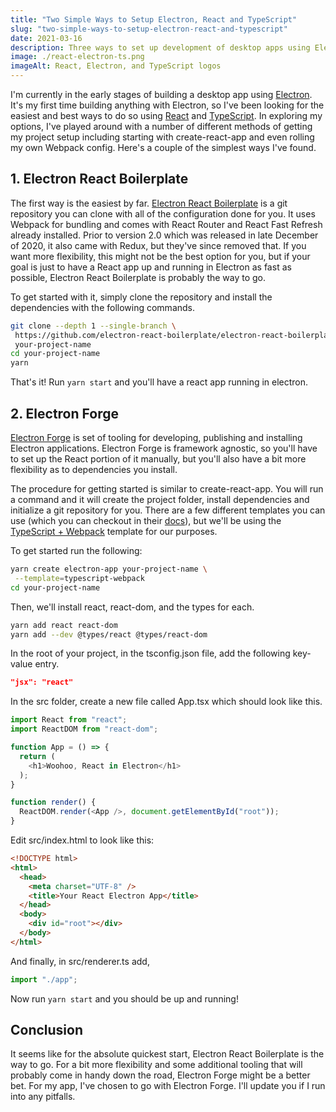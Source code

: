 ```yaml
---
title: "Two Simple Ways to Setup Electron, React and TypeScript"
slug: "two-simple-ways-to-setup-electron-react-and-typescript"
date: 2021-03-16
description: Three ways to set up development of desktop apps using Electron, React, and TypeScript together.
image: ./react-electron-ts.png
imageAlt: React, Electron, and TypeScript logos
---
```


I'm currently in the early stages of building a desktop app using [Electron](https://www.electronjs.org/). It's my first time building anything with Electron, so I've been looking for the easiest and best ways to do so using [React](https://reactjs.org/) and [TypeScript](https://www.typescriptlang.org/). In exploring my options, I've played around with a number of different methods of getting my project setup including starting with create-react-app and even rolling my own Webpack config. Here's a couple of the simplest ways I've found.

## 1. Electron React Boilerplate

The first way is the easiest by far. [Electron React Boilerplate](https://github.com/electron-react-boilerplate/electron-react-boilerplate) is a git repository you can clone with all of the configuration done for you. It uses Webpack for bundling and comes with React Router and React Fast Refresh already installed. Prior to version 2.0 which was released in late December of 2020, it also came with Redux, but they've since removed that. If you want more flexibility, this might not be the best option for you, but if your goal is just to have a React app up and running in Electron as fast as possible, Electron React Boilerplate is probably the way to go.

To get started with it, simply clone the repository and install the dependencies with the following commands.

```bash
git clone --depth 1 --single-branch \
 https://github.com/electron-react-boilerplate/electron-react-boilerplate.git \
 your-project-name
cd your-project-name
yarn
```

That's it! Run `yarn start` and you'll have a react app running in electron.

## 2. Electron Forge

[Electron Forge](https://www.electronforge.io/) is set of tooling for developing, publishing and installing Electron applications. Electron Forge is framework agnostic, so you'll have to set up the React portion of it manually, but you'll also have a bit more flexibility as to dependencies you install.

The procedure for getting started is similar to create-react-app. You will run a command and it will create the project folder, install dependencies and initialize a git repository for you. There are a few different templates you can use (which you can checkout in their [docs](https://www.electronforge.io/)), but we'll be using the [TypeScript + Webpack](https://www.electronforge.io/templates/typescript-+-webpack-template) template for our purposes.

To get started run the following:

```bash
yarn create electron-app your-project-name \
 --template=typescript-webpack
cd your-project-name
```

Then, we'll install react, react-dom, and the types for each.

```bash
yarn add react react-dom
yarn add --dev @types/react @types/react-dom
```

In the root of your project, in the tsconfig.json file, add the following key-value entry.

```json
"jsx": "react"
```

In the src folder, create a new file called App.tsx which should look like this.

```js
import React from "react";
import ReactDOM from "react-dom";

function App = () => {
  return (
    <h1>Woohoo, React in Electron</h1>
  );
}

function render() {
  ReactDOM.render(<App />, document.getElementById("root"));
}
```

Edit src/index.html to look like this:

```html
<!DOCTYPE html>
<html>
  <head>
    <meta charset="UTF-8" />
    <title>Your React Electron App</title>
  </head>
  <body>
    <div id="root"></div>
  </body>
</html>
```

And finally, in src/renderer.ts add,

```js
import "./app";
```

Now run `yarn start` and you should be up and running!

## Conclusion

It seems like for the absolute quickest start, Electron React Boilerplate is the way to go. For a bit more flexibility and some additional tooling that will probably come in handy down the road, Electron Forge might be a better bet. For my app, I've chosen to go with Electron Forge. I'll update you if I run into any pitfalls.
